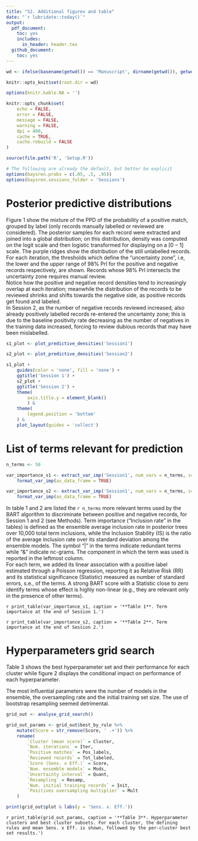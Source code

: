 ```yaml
---
title: "S2. Additional figures and table"
date: "`r lubridate::today()`"
output:
  pdf_document:
    toc: yes
    includes:
      in_header: header.tex
  github_document:
    toc: yes
---
```


\newpage

```r

wd <- ifelse(basename(getwd()) == 'Manuscript', dirname(getwd()), getwd())

knitr::opts_knit$set(root.dir = wd)

options(knitr.kable.NA = '')

knitr::opts_chunk$set(
	echo = FALSE,
	error = FALSE,
	message = FALSE,
	warning = FALSE,
	dpi = 400,
	cache = TRUE,
	cache.rebuild = FALSE
)

```

```r
source(file.path('R', 'Setup.R'))

# The following are already the default, but better be explicit
options(baysren.probs = c(.05, .5, .95))
options(baysren.sessions_folder = 'Sessions')
```


# Posterior predictive distributions

Figure 1 show the mixture of the PPD of the probability of a positive match, grouped by label (only records manually labelled or reviewed are considered).
The posterior samples for each record were extracted and joined into a global distribution;
on this distribution, density was computed on the logit scale and then logistic transformed for displaying on a $[0 - 1]$ scale.
The purple ridges show the distribution of the still unlabelled records.\
For each iteration, the thresholds which define the "uncertainty zone", i.e, the lower and the upper range of 98% PrI for the positive and negative records respectively, are shown.
Records whose 98% PrI intersects the uncertainty zone requires manual review.\
Notice how the positive and negative record densities tend to increasingly overlap at each iteration;
meanwhile the distribution of the records to be reviewed shrinks and shifts towards the negative side, as positive records get found and labeled.\
In Session 2, as the number of negative records reviewed increased, also already positively labelled records re-entered the uncertainty zone;
this is due to the baseline positivity rate decreasing as the number of negatives in the training data increased, forcing to review dubious records that may have been mislabelled.

```r

s1_plot <- plot_predictive_densities('Session1')

s2_plot <- plot_predictive_densities('Session2')

s1_plot +
    guides(color = 'none', fill = 'none') +
    ggtitle('Session 1') +
    s2_plot +
    ggtitle('Session 2') +
    theme(
        axis.title.y = element_blank()
        ) &
    theme(
        legend.position = 'bottom'
    ) &
    plot_layout(guides = 'collect')
```

# List of terms relevant for prediction

```r

n_terms <- 50

var_importance_s1 <- extract_var_imp('Session1', num_vars = n_terms, score_filter = 0) %>%
	format_var_imp(as_data_frame = TRUE)

var_importance_s2 <- extract_var_imp('Session1', num_vars = n_terms, score_filter = 0) %>%
	format_var_imp(as_data_frame = TRUE)
```

In table 1 and 2 are listed the `r n_terms` more relevant terms used by the BART algorithm to discriminate between positive and negative records, for Session 1 and 2 (see Methods).
Term importance ("Inclusion rate" in the tables) is defined as the ensemble average inclusion rate in posterior trees over 10,000 total term inclusions, while the Inclusion Stability (IS) is the ratio of the average inclusion rate over its standard deviation among the ensemble models.
The symbol "|" in the terms indicate redundant terms while "&" indicate nc-grams.
The component in which the term was used is reported in the leftmost column.\
For each term, we added its linear association with a positive label estimated through a Poisson regression, reporting it as Relative Risk (RR) and its statistical significance (Statistic) measured as number of standard errors, s.e., of the terms.
A strong BART score with a Statistic close to zero identify terms whose effect is highly non-linear (e.g., they are relevant only in the presence of other terms).

`r print_table(var_importance_s1, caption = '**Table 1**. Term importance at the end of Session 1.')`


`r print_table(var_importance_s2, caption = '**Table 2**. Term importance at the end of Session 2.')`

# Hyperparameters grid search

Table 3 shows the best hyperparameter set and their performance for each cluster while figure 2 displays the conditional impact on performance of each hyperparameter.

The most influential parameters were the number of models in the ensemble, the oversampling rate and the initial training set size. The use of bootstrap resampling seemed detrimental.

```r

grid_out <- analyse_grid_search() 

grid_out_params <- grid_out$best_by_rule %>% 
	mutate(Score = str_remove(Score, ' .+')) %>% 
	rename(
		`Cluster (mean score)` = Cluster,
		`Num. iterations` = Iter,
		`Positive matches` = Pos_labels,
		`Reviewed records` = Tot_labeled,
		`Score (Sens. x Eff.)` = Score,
		`Num. ensemble models` = Mods,
		`Uncertainty interval` = Quant,
		`Resampling` = Resamp,
		`Num. initial training records` = Init,
		`Positives oversampling multiplier` = Mult
	)

print(grid_out$plot & labs(y = 'Sens. x. Eff.'))

```


`r print_table(grid_out_params, caption = '**Table 3**. Hyperparameter clusters and best cluster subsets. For each cluster, the defining rules and mean Sens. x Eff. is shown, followed by the per-cluster best set results.')`
